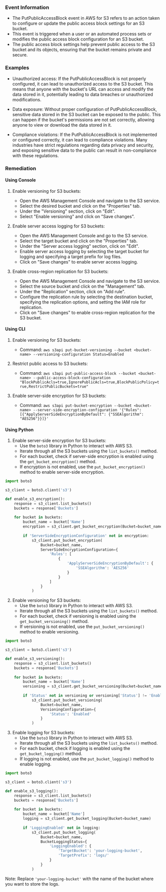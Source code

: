 
### Event Information

- The PutPublicAccessBlock event in AWS for S3 refers to an action taken to configure or update the public access block settings for an S3 bucket.
- This event is triggered when a user or an automated process sets or modifies the public access block configuration for an S3 bucket.
- The public access block settings help prevent public access to the S3 bucket and its objects, ensuring that the bucket remains private and secure.


### Examples

- Unauthorized access: If the PutPublicAccessBlock is not properly configured, it can lead to unauthorized access to the S3 bucket. This means that anyone with the bucket's URL can access and modify the data stored in it, potentially leading to data breaches or unauthorized modifications.

- Data exposure: Without proper configuration of PutPublicAccessBlock, sensitive data stored in the S3 bucket can be exposed to the public. This can happen if the bucket's permissions are not set correctly, allowing anyone to view or download the data stored in it.

- Compliance violations: If the PutPublicAccessBlock is not implemented or configured correctly, it can lead to compliance violations. Many industries have strict regulations regarding data privacy and security, and exposing sensitive data to the public can result in non-compliance with these regulations.

### Remediation

#### Using Console

1. Enable versioning for S3 buckets:
   - Open the AWS Management Console and navigate to the S3 service.
   - Select the desired bucket and click on the "Properties" tab.
   - Under the "Versioning" section, click on "Edit".
   - Select "Enable versioning" and click on "Save changes".

2. Enable server access logging for S3 buckets:
   - Open the AWS Management Console and go to the S3 service.
   - Select the target bucket and click on the "Properties" tab.
   - Under the "Server access logging" section, click on "Edit".
   - Enable server access logging by selecting the target bucket for logging and specifying a target prefix for log files.
   - Click on "Save changes" to enable server access logging.

3. Enable cross-region replication for S3 buckets:
   - Open the AWS Management Console and navigate to the S3 service.
   - Select the source bucket and click on the "Management" tab.
   - Under the "Replication" section, click on "Add rule".
   - Configure the replication rule by selecting the destination bucket, specifying the replication options, and setting the IAM role for replication.
   - Click on "Save changes" to enable cross-region replication for the S3 bucket.

#### Using CLI

1. Enable versioning for S3 buckets:
   - Command: `aws s3api put-bucket-versioning --bucket <bucket-name> --versioning-configuration Status=Enabled`

2. Restrict public access to S3 buckets:
   - Command: `aws s3api put-public-access-block --bucket <bucket-name> --public-access-block-configuration "BlockPublicAcls=true,IgnorePublicAcls=true,BlockPublicPolicy=true,RestrictPublicBuckets=true"`

3. Enable server-side encryption for S3 buckets:
   - Command: `aws s3api put-bucket-encryption --bucket <bucket-name> --server-side-encryption-configuration '{"Rules": [{"ApplyServerSideEncryptionByDefault": {"SSEAlgorithm": "AES256"}}]}'`

#### Using Python

1. Enable server-side encryption for S3 buckets:
   - Use the `boto3` library in Python to interact with AWS S3.
   - Iterate through all the S3 buckets using the `list_buckets()` method.
   - For each bucket, check if server-side encryption is enabled using the `get_bucket_encryption()` method.
   - If encryption is not enabled, use the `put_bucket_encryption()` method to enable server-side encryption.

```python
import boto3

s3_client = boto3.client('s3')

def enable_s3_encryption():
    response = s3_client.list_buckets()
    buckets = response['Buckets']
    
    for bucket in buckets:
        bucket_name = bucket['Name']
        encryption = s3_client.get_bucket_encryption(Bucket=bucket_name)
        
        if 'ServerSideEncryptionConfiguration' not in encryption:
            s3_client.put_bucket_encryption(
                Bucket=bucket_name,
                ServerSideEncryptionConfiguration={
                    'Rules': [
                        {
                            'ApplyServerSideEncryptionByDefault': {
                                'SSEAlgorithm': 'AES256'
                            }
                        }
                    ]
                }
            )
```

2. Enable versioning for S3 buckets:
   - Use the `boto3` library in Python to interact with AWS S3.
   - Iterate through all the S3 buckets using the `list_buckets()` method.
   - For each bucket, check if versioning is enabled using the `get_bucket_versioning()` method.
   - If versioning is not enabled, use the `put_bucket_versioning()` method to enable versioning.

```python
import boto3

s3_client = boto3.client('s3')

def enable_s3_versioning():
    response = s3_client.list_buckets()
    buckets = response['Buckets']
    
    for bucket in buckets:
        bucket_name = bucket['Name']
        versioning = s3_client.get_bucket_versioning(Bucket=bucket_name)
        
        if 'Status' not in versioning or versioning['Status'] != 'Enabled':
            s3_client.put_bucket_versioning(
                Bucket=bucket_name,
                VersioningConfiguration={
                    'Status': 'Enabled'
                }
            )
```

3. Enable logging for S3 buckets:
   - Use the `boto3` library in Python to interact with AWS S3.
   - Iterate through all the S3 buckets using the `list_buckets()` method.
   - For each bucket, check if logging is enabled using the `get_bucket_logging()` method.
   - If logging is not enabled, use the `put_bucket_logging()` method to enable logging.

```python
import boto3

s3_client = boto3.client('s3')

def enable_s3_logging():
    response = s3_client.list_buckets()
    buckets = response['Buckets']
    
    for bucket in buckets:
        bucket_name = bucket['Name']
        logging = s3_client.get_bucket_logging(Bucket=bucket_name)
        
        if 'LoggingEnabled' not in logging:
            s3_client.put_bucket_logging(
                Bucket=bucket_name,
                BucketLoggingStatus={
                    'LoggingEnabled': {
                        'TargetBucket': 'your-logging-bucket',
                        'TargetPrefix': 'logs/'
                    }
                }
            )
```

Note: Replace `'your-logging-bucket'` with the name of the bucket where you want to store the logs.

